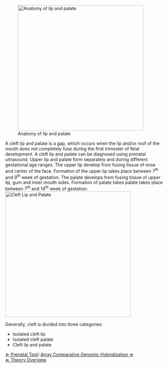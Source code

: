 [[File:Anatomy of lip and palate.jpg|thumb|right|400px|Anatomy of lip and palate]]

A cleft lip and palate is a gap, which occurs when the lip and/or roof of the mouth does not completely fuse during the first trimester of fetal development. A cleft lip and palate can be diagnosed using prenatal ultrasound.
Upper lip and palate form separately and during different gestational age ranges. The upper lip develop from fusing tissue of nose and center of the face. Formation of the upper lip takes place between 7<sup>th</sup> and 9<sup>th</sup> week of gestation. The palate develops from fusing tissue of upper lip, gum and inner mouth sides. Formation of palate takes palate takes place between 7<sup>th</sup> and 14<sup>th</sup> week of gestation.
<br>

[[File:Cleft Lip and Palate.jpg|thumb|right|400px|Cleft Lip and Palate]]

Generally, cleft is divided into three categories:
*Isolated cleft lip
*Isolated cleft palate
*Cleft lip and palate


[[Prenatal Test| &lArr; Prenatal Test]]/ [[Array Comparative Genomic Hybridization| Array Comparative Genomic Hybridization &rArr;]]<br>
[[Cytogenetics| &lArr; Theory Overview]]